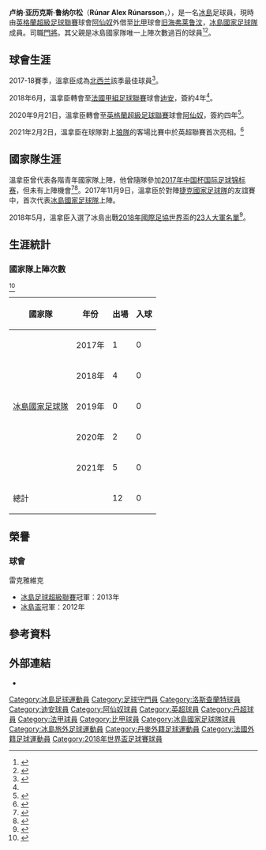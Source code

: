 {{noteTA|G1=uefa|G2=EPL|G3=football
|1=zh-cn:卢纳·亚历克斯·鲁纳尔松;zh-tw:魯納爾·亞歷克斯·魯納爾松;zh-hk:溫拿爾·亞歷斯·溫拿臣;
|2=zh-hans:鲁纳尔松;zh-hk:溫拿臣;zh-tw:魯納爾松;
}}
{{icelandic name|Rúnar Alex|male}}
{{Use dmy dates|date=May 2020}}
{{Infobox football biography
| name= 卢纳·亚历克斯·鲁纳尔松<br />Rúnar Alex Rúnarsson
| image = RC Lens - Dijon FCO (30-05-2019) 16.jpg
| image_size = 
| caption = 2019年的溫拿臣
| fullname = Rúnar Alex Rúnarsson<ref name="FIFA">{{cite web |url=https://tournament.fifadata.com/documents/FWC/2018/pdf/FWC_2018_SQUADLISTS.PDF |title=2018 FIFA World Cup Russia: List of players: Iceland |publisher=FIFA |format=PDF |page=13 |date=2018-06-10 |accessdate=2018-06-10 |language=en |archive-date=2018-06-19 |archive-url=https://web.archive.org/web/20180619164139/https://tournament.fifadata.com/documents/FWC/2018/pdf/FWC_2018_SQUADLISTS.PDF |dead-url=yes }}</ref>
| birth_date = {{birth date and age|1995|2|18|df=y}}
| birth_place = {{flagicon|Iceland}} [[冰島|冰島]][[雷克雅維克|雷克雅維克]]
| height = 1.86 m<ref name="FIFA"/>
| position = [[守門員_(足球)|守門員]]
| currentclub = [[旧海弗莱鲁汶|旧海弗莱鲁汶]] ([[阿仙奴|阿仙奴]]外借)
| clubnumber = 13
| youthyears1 = {{0|0000}}–2012
| youthclubs1 = [[雷克雅未克足球俱乐部|雷克雅未克]]
| youthyears2 = 2014–2015
| youthclubs2 = [[北西兰足球俱乐部|北西兰]]
| years1 = 2012–2013
| clubs1 = [[雷克雅未克足球俱乐部|雷克雅未克]]
| caps1 = 3
| goals1 = 0
| years2 = 2015–2018
| clubs2 = [[北西兰足球俱乐部|北西兰]]
| caps2 = 60
| goals2 = 0
| years3 = 2018–2020
| clubs3 = [[迪安FCO|迪安]]
| caps3 = 36
| goals3 = 0
| years4 = 2020–
| clubs4 =[[阿仙奴|阿仙奴]]
| caps4 = 1
| goals4 = 0
| years5 = 2021–     
| clubs5 = → [[旧海弗莱鲁汶|旧海弗莱鲁汶]] (租借)
| caps5 = 6
| goals5 = 0
| nationalyears1 = 2011–2012
| nationalteam1 = {{link-en|冰島17歲以下國家足球隊|Iceland national under-17 football team|冰島 U17}}
| nationalcaps1 = 3
| nationalgoals1 = 0
| nationalyears2 = 2012–2014
| nationalteam2 = {{link-en|冰島19歲以下國家足球隊|Iceland national under-19 football team|冰島 U19}}
| nationalcaps2 = 11
| nationalgoals2 = 0
| nationalyears3 = 2013–2016
| nationalteam3 = [[冰島21歲以下國家足球隊|冰島 U21]]
| nationalcaps3 = 17
| nationalgoals3 = 0
| nationalyears4 = 2017–
| nationalteam4 = [[冰島國家足球隊|冰島]]
| nationalcaps4 = 12
| nationalgoals4 = 0
| pcupdate = 2021年12月27日
| ntupdate = 2021年9月5日
}}

'''卢纳·亚历克斯·鲁纳尔松'''（'''Rúnar Alex Rúnarsson'''，{{bd|1995年|2月18日}}），是一名[[冰島|冰島]]足球員，現時由[[英格蘭超級足球聯賽|英格蘭超級足球聯賽]]球會[[阿仙奴足球會|阿仙奴]]外借至[[比利時甲組聯賽A|比甲]]球會[[旧海弗莱鲁汶|旧海弗莱鲁汶]]，[[冰島國家足球隊|冰島國家足球隊]]成員。司職[[門將|門將]]。其父親{{link-en|魯納爾·基斯甸臣|Rúnar Kristinsson}}是冰島國家隊唯一上陣次數過百的球員<ref>{{cite web |url=http://www.mbl.is/sport/enski/2013/11/30/runar_kristinsson_stefan_er_godur_kostur/ |title=Rúnar Kristinsson: Stefán er góður kostur |website=Mbl.is |date=2013-11-30 |accessdate=2017-07-01 |language=is |archive-date=2017-03-26 |archive-url=https://web.archive.org/web/20170326135558/http://www.mbl.is/sport/enski/2013/11/30/runar_kristinsson_stefan_er_godur_kostur/ |dead-url=yes }}</ref><ref>{{cite web |url=http://www.visir.is/runar-kristinsson/article/2008812487137 |title=Rúnar Kristinsson |website=Visir.is |date=2017-01-07 |accessdate=2017-07-01 |language=is |archive-date=2017-03-26 |archive-url=https://web.archive.org/web/20170326141259/http://www.visir.is/runar-kristinsson/article/2008812487137 |dead-url=no }}</ref>。

== 球會生涯 ==
2017-18賽季，溫拿臣成為[[北西兰足球俱乐部|北西兰]]該季最佳球員<ref name=":0">{{Cite news|url=https://www.mbl.is/sport/hm_fotbolta/2018/06/18/runar_alex_genginn_i_radir_dijon/|title=Rúnar Alex genginn í raðir Dijon|access-date=2018-06-18|language=is|archive-date=2018-06-18|archive-url=https://web.archive.org/web/20180618175658/https://www.mbl.is/sport/hm_fotbolta/2018/06/18/runar_alex_genginn_i_radir_dijon/|dead-url=no}}</ref>。

2018年6月，溫拿臣轉會至[[法國甲組足球聯賽|法國甲組足球聯賽]]球會[[迪安FCO|迪安]]，簽約4年<ref name=":0" />。

2020年9月21日，溫拿臣轉會至[[英格蘭超級足球聯賽|英格蘭超級足球聯賽]]球會[[阿仙奴足球會|阿仙奴]]，簽約四年<ref>{{Cite web|title=Pictures: Alex Runarsson in Arsenal colours|url=https://www.arsenal.com/news/pictures-alex-runarsson-arsenal-colours|access-date=2020-09-21|website=www.arsenal.com|language=en|archive-date=2020-10-23|archive-url=https://web.archive.org/web/20201023032957/https://www.arsenal.com/news/pictures-alex-runarsson-arsenal-colours|dead-url=no}}</ref>。

2021年2月2日，溫拿臣在球隊對上[[狼隊足球會|狼隊]]的客場比賽中於英超聯賽首次亮相。<ref>{{Cite web |url=https://www.vavel.com/en/football/2021/02/02/wolverhampton-wanderers/1057704-wolves-2-1-arsenal-wanderers-earn-first-league-victory-of-the-year-against-9-man-arsenal.html |title=Wolves 2-1 Arsenal: Wanderers earn first league victory of the year against 9-man Arsenal |access-date=2021-02-02 |archive-date=2021-02-02 |archive-url=https://web.archive.org/web/20210202214157/https://www.vavel.com/en/football/2021/02/02/wolverhampton-wanderers/1057704-wolves-2-1-arsenal-wanderers-earn-first-league-victory-of-the-year-against-9-man-arsenal.html |dead-url=no }}</ref>

== 國家隊生涯 ==
溫拿臣曾代表各階青年國家隊上陣，他曾隨隊參加[[2017年中国杯国际足球锦标赛|2017年中国杯国际足球锦标赛]]，但未有上陣機會<ref>{{cite web |url=http://www.ksi.is/mot/motalisti/felagsmadur/?pLeikmadurNr=206634&pListi=4 |title=Rúnar Alex Rúnarsson | Félagsmaður | Mótalisti | Mótamál | Knattspyrnusamband Íslands |language=is |website=Ksi.is |date=2017-01-07 |accessdate=2017-07-01 |archive-date=2017-09-11 |archive-url=https://web.archive.org/web/20170911025135/http://www.ksi.is/mot/motalisti/felagsmadur/?pLeikmadurNr=206634&pListi=4 |dead-url=no }}</ref><ref>{{cite web |author= |url=http://www.ruv.is/frett/sjo-nylidar-med-karlalandslidinu-til-kina |title=Sjö nýliðar með karlalandsliðinu til Kína |website=Ruv.is |date= |accessdate=2017-07-01 |language=is |archive-date=2018-08-08 |archive-url=https://web.archive.org/web/20180808184320/http://www.ruv.is/frett/sjo-nylidar-med-karlalandslidinu-til-kina |dead-url=no }}</ref>。2017年11月9日，溫拿臣於對陣[[捷克國家足球隊|捷克國家足球隊]]的友誼賽中，首次代表[[冰島國家足球隊|冰島國家足球隊]]上陣。

2018年5月，溫拿臣入選了冰島出戰[[2018年國際足協世界盃|2018年國際足協世界盃]]的[[2018年國際足協世界盃參賽球員名單#冰岛|23人大軍名單]]<ref>{{Cite web | title = Injured Gylfi Sigurdsson in Iceland's World Cup squad | author =  | work = Goal.com | date =  | accessdate = 2018-06-24 | url = http://www.goal.com/en/amp/news/world-cup-squad-injured-gylfi-sigurdsson/17guw991qjit61qqhhfn9lyhon | language = en | archive-date = 2020-10-02 | archive-url = https://web.archive.org/web/20201002020511/https://www.goal.com/en/amp/news/world-cup-squad-injured-gylfi-sigurdsson/17guw991qjit61qqhhfn9lyhon | dead-url = no }}</ref>。

== 生涯統計 ==
=== 國家隊上陣次數 ===
{{Asof|2021|9|5}}<ref>{{cite web|url=https://eu-football.info/_player.php?id=30005|title=Rúnar Alex Rúnarsson|website=EU-Football.info|date=2018-06-23|language=en|access-date=2020-09-17|archive-date=2022-06-04|archive-url=https://web.archive.org/web/20220604184343/https://eu-football.info/_player.php?id=30005}}</ref>

{|class="wikitable" style="text-align:center"
!國家隊!!年份!!出場!!入球
|-
|rowspan="5"|[[冰島國家足球隊|冰島國家足球隊]]
|2017年||1||0
|-
|2018年||4||0
|-
|2019年||0||0
|-
|2020年||2||0
|-
|2021年||5||0
|-
!colspan="2"|總計||12||0
|}

== 榮譽 ==
=== 球會 ===
;{{flagicon|Iceland}} 雷克雅維克
* [[冰島足球超級聯賽|冰島足球超級聯賽]]冠軍：2013年
* [[冰島盃|冰島盃]]冠軍：2012年


== 參考資料 ==
{{reflist|2}}

==外部連結==
*{{Soccerway}}

<!--{{阿仙奴球員名單}}-->
{{2018年世界盃足球賽冰島參賽名單}}

{{DEFAULTSORT: Rúnarsson,Rúnar Alex}}
[[Category:冰島足球運動員|Category:冰島足球運動員]]
[[Category:足球守門員|Category:足球守門員]]
[[Category:洛斯查蘭特球員|Category:洛斯查蘭特球員]]
[[Category:迪安球員|Category:迪安球員]]
[[Category:阿仙奴球員|Category:阿仙奴球員]]
[[Category:英超球員|Category:英超球員]]
[[Category:丹超球員|Category:丹超球員]]
[[Category:法甲球員|Category:法甲球員]]
[[Category:比甲球員|Category:比甲球員]]
[[Category:冰島國家足球隊球員|Category:冰島國家足球隊球員]]
[[Category:冰島旅外足球運動員|Category:冰島旅外足球運動員]]
[[Category:丹麥外籍足球運動員|Category:丹麥外籍足球運動員]]
[[Category:法國外籍足球運動員|Category:法國外籍足球運動員]]
[[Category:2018年世界盃足球賽球員|Category:2018年世界盃足球賽球員]]
